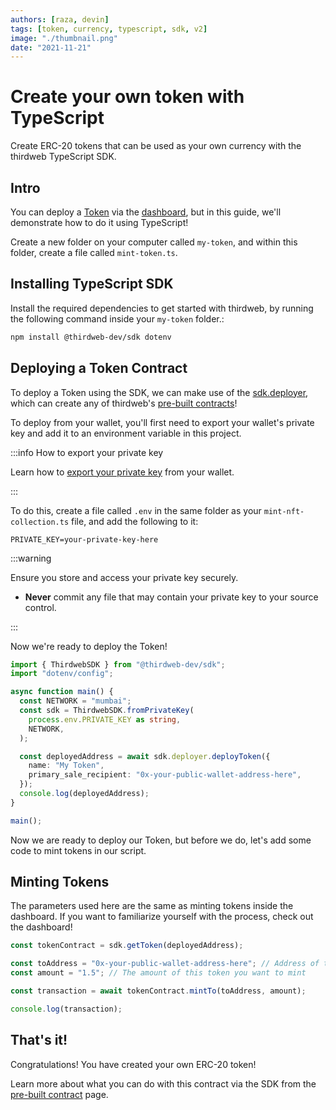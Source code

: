 ```yaml
---
authors: [raza, devin]
tags: [token, currency, typescript, sdk, v2]
image: "./thumbnail.png"
date: "2021-11-21"
---
```


# Create your own token with TypeScript

Create ERC-20 tokens that can be used as your own currency with the thirdweb TypeScript SDK.

<!-- truncate -->

## Intro

You can deploy a [Token](/pre-built-contracts/tokens) via the [dashboard](https://thirdweb.com/dashboard), but in this guide, we'll demonstrate how to do it using TypeScript!

Create a new folder on your computer called `my-token`, and within this folder, create a file called `mint-token.ts`.

## Installing TypeScript SDK

Install the required dependencies to get started with thirdweb, by running the following command inside your `my-token` folder.:

```bash
npm install @thirdweb-dev/sdk dotenv
```

## Deploying a Token Contract

To deploy a Token using the SDK, we can make use of the [sdk.deployer](/typescript/sdk.thirdwebsdk.deployer),
which can create any of thirdweb's [pre-built contracts](/pre-built-contracts)!

To deploy from your wallet, you'll first need to export your wallet's private key and add it to an environment variable in this project.

:::info How to export your private key

Learn how to [export your private key](/guides/create-a-metamask-wallet#export-your-private-key) from your wallet.

:::

To do this, create a file called `.env` in the same folder as your `mint-nft-collection.ts` file, and add the following to it:

```
PRIVATE_KEY=your-private-key-here
```

:::warning

Ensure you store and access your private key securely.

- **Never** commit any file that may contain your private key to your source control.

:::

Now we're ready to deploy the Token!

```typescript
import { ThirdwebSDK } from "@thirdweb-dev/sdk";
import "dotenv/config";

async function main() {
  const NETWORK = "mumbai";
  const sdk = ThirdwebSDK.fromPrivateKey(
    process.env.PRIVATE_KEY as string,
    NETWORK,
  );

  const deployedAddress = await sdk.deployer.deployToken({
    name: "My Token",
    primary_sale_recipient: "0x-your-public-wallet-address-here",
  });
  console.log(deployedAddress);
}

main();
```

Now we are ready to deploy our Token, but before we do, let's add some code to mint tokens in our script.

## Minting Tokens

The parameters used here are the same as minting tokens inside the dashboard.
If you want to familiarize yourself with the process, check out the dashboard!

```typescript
const tokenContract = sdk.getToken(deployedAddress);

const toAddress = "0x-your-public-wallet-address-here"; // Address of the wallet you want to mint the tokens to
const amount = "1.5"; // The amount of this token you want to mint

const transaction = await tokenContract.mintTo(toAddress, amount);

console.log(transaction);
```

## That's it!

Congratulations! You have created your own ERC-20 token!

Learn more about what you can do with this contract via the SDK from the [pre-built contract](/pre-built-contracts/token) page.
